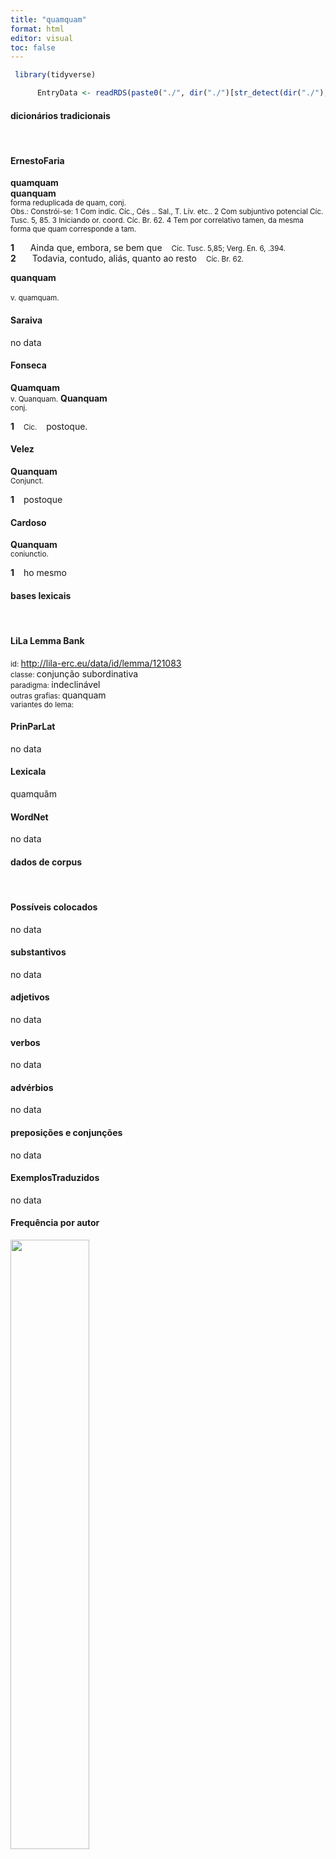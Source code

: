 ```yaml
---
title: "quamquam"
format: html
editor: visual
toc: false
---
```



```r
 library(tidyverse) 

      EntryData <- readRDS(paste0("./", dir("./")[str_detect(dir("./"), "_xx113-117-97-109-113-117-97-109xx_.rds")]))

```


#### dicionários tradicionais

&emsp;




::: panel-tabset

#### ErnestoFaria

<b>quamquam</b> <br> <b>quanquam</b> <br> <small>forma reduplicada de quam, conj.</small> <br> <small>Obs.: Constrói-se: 1 Com indic. Cíc., Cés .. Sal., T. Lív. etc.. 2 Com subjuntivo potencial Cíc. Tusc. 5, 85. 3 Iniciando or. coord. Cíc. Br. 62. 4 Tem por correlativo tamen, da mesma forma que quam corresponde a tam.</small>   <p> <b>1</b> &ensp; <small></small> &ensp; Ainda que, embora, se bem que &ensp; <small>Cíc. Tusc. 5,85; Verg. En. 6, .394.</small> <br> <b>2</b> &ensp; <small></small> &ensp; Todavia, contudo, aliás, quanto ao resto &ensp; <small>Cíc. Br. 62.</small> </p> 
 <b>quanquam</b> <br> <small></small> <br> <small>v. quamquam.</small>




#### Saraiva

no data




#### Fonseca

<b>Quamquam</b> <br> <small>v. Quanquam.</small> 
 <b>Quanquam</b> <br> <small>conj.</small>   <p> <b>1</b> &ensp; <small>Cic.</small> &ensp; postoque. </p>




#### Velez

<b>Quanquam</b> <br> <small>Conjunct.</small>   <p> <b>1</b> &ensp; postoque </p>




#### Cardoso

<b>Quanquam</b> <br> <small>coniunctio.</small>   <p> <b>1</b> &ensp; ho mesmo </p>


:::



#### bases lexicais

&emsp;






::: panel-tabset

#### LiLa Lemma Bank

<small> id: </small> <a href=' http://lila-erc.eu/data/id/lemma/121083 ' target="_blank"> http://lila-erc.eu/data/id/lemma/121083 </a> <br>
<small> classe: </small> conjunção subordinativa    <br>
<small> paradigma: </small> indeclinável <br>
<small> outras grafias: </small> quanquam <br>
<small> variantes do lema: </small>  <br>





#### PrinParLat

no data




#### Lexicala

quamquăm




#### WordNet

no data


:::



#### dados de corpus

&emsp;




::: panel-tabset

#### Possíveis colocados

no data




#### substantivos

no data




#### adjetivos

no data




#### verbos

no data




#### advérbios

no data




#### preposições e conjunções

no data


:::



::: panel-tabset

#### ExemplosTraduzidos

no data




#### Frequência por autor

![](./Media/barchart__xx113-117-97-109-113-117-97-109xx__lemma_BY_author_Frequencies.webp){width=50% fig-alt='This charts plots the frequency of lemma by author_Frequencies. The Suetonius subcorpus registers the highest normalized frequency, with the value of 11.03 and an absolute frequency of 1. The Suetonius subcorpus follows, with a normalized frequency of 11.03 and an absolute frequency of 1. the subcorpus with the least normalized frequency is Caesar with the normalized value of 0 and an absolute freqeuncy of 0. here are all the values: subcorpus: Caesar ; normalized frequency: 0 ; absolute frequency: 0. subcorpus: Cicero ; normalized frequency: 54 ; absolute frequency: 3.36398295581969. subcorpus: Horatius ; normalized frequency: 1 ; absolute frequency: 0.888020602077968. subcorpus: Ovidius ; normalized frequency: 3 ; absolute frequency: 5.14756348661633. subcorpus: Phaedrus ; normalized frequency: 0 ; absolute frequency: 0. subcorpus: Sallustius ; normalized frequency: 0 ; absolute frequency: 0. subcorpus: Seneca ; normalized frequency: 2 ; absolute frequency: 0.373266643026446. subcorpus: Suetonius ; normalized frequency: 1 ; absolute frequency: 11.0253583241455. subcorpus: Tacitus ; normalized frequency: 2 ; absolute frequency: 6.86577411603158. subcorpus: Vergilius ; normalized frequency: 0 ; absolute frequency: 0. subcorpus: Hieronymus ; normalized frequency: 0 ; absolute frequency: 0'}




#### Frequência por gênero

![](./Media/barchart__xx113-117-97-109-113-117-97-109xx__lemma_BY_genre_Frequencies.webp){width=50% fig-alt='This charts plots the frequency of lemma by genre_Frequencies. The Prosa.oratória subcorpus registers the highest normalized frequency, with the value of 3.36 and an absolute frequency of 35. The Prosa.oratória subcorpus follows, with a normalized frequency of 3.36 and an absolute frequency of 35. the subcorpus with the least normalized frequency is Poesia.trágica with the normalized value of 0 and an absolute freqeuncy of 0. here are all the values: subcorpus: Prosa.histórica ; normalized frequency: 3 ; absolute frequency: 0.730300153363032. subcorpus: Prosa.filosófica ; normalized frequency: 10 ; absolute frequency: 1.64741931763892. subcorpus: Prosa.oratória ; normalized frequency: 35 ; absolute frequency: 3.36044088984475. subcorpus: Prosa.epistolográfica ; normalized frequency: 11 ; absolute frequency: 2.91475661782241. subcorpus: Poesia.lírica ; normalized frequency: 1 ; absolute frequency: 0.84125515268781. subcorpus: Poesia.didática ; normalized frequency: 3 ; absolute frequency: 2.54474510136568. subcorpus: Poesia.trágica ; normalized frequency: 0 ; absolute frequency: 0. subcorpus: Poesia.épica ; normalized frequency: 0 ; absolute frequency: 0. subcorpus: Prosa.ficcional ; normalized frequency: 0 ; absolute frequency: 0'}




#### Frequência por século

![](./Media/barchart__xx113-117-97-109-113-117-97-109xx__lemma_BY_period_Frequencies.webp){width=50% fig-alt='This charts plots the frequency of lemma by period_Frequencies. The II.d.C. subcorpus registers the highest normalized frequency, with the value of 7.85 and an absolute frequency of 3. The I.a.C. subcorpus follows, with a normalized frequency of 2.56 and an absolute frequency of 55. the subcorpus with the least normalized frequency is IV.d.C. with the normalized value of 0 and an absolute freqeuncy of 0. here are all the values: subcorpus: I.a.C. ; normalized frequency: 55 ; absolute frequency: 2.55992552943914. subcorpus: I.d.C. ; normalized frequency: 5 ; absolute frequency: 0.764876854826373. subcorpus: II.d.C. ; normalized frequency: 3 ; absolute frequency: 7.85340314136126. subcorpus: IV.d.C. ; normalized frequency: 0 ; absolute frequency: 0'}


:::

